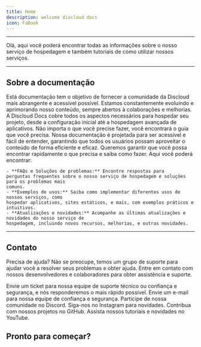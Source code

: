 ```yaml
---
title: Home
description: welcome discloud docs
icon: FaBook
---
```


---

Olá, aqui você poderá encontrar todas as informações sobre o nosso serviço de hospedagem e também tutoriais de como utilizar nossos serviços.

---

## Sobre a documentação

<Accordions>
  <Accordion title="Quais os nossos objetivos?" emote="ClipboardCheck">
    Está documentação tem o objetivo de fornecer a comunidade da Discloud mais abrangente e
    acessível possível. Estamos constantemente evoluindo e aprimorando nosso conteúdo, sempre
    abertos à colaborações e melhorias.
  </Accordion>
  <Accordion title="Qual conteúdo temos?" emote="LibraryBig">
    A Discloud Docs cobre todos os aspectos necessários para hospedar seu projeto, desde a
    configuração inicial até a hospedagem avançada de aplicativos. Não importa o que você precise
    fazer, você encontrará o guia que você precisa.
  </Accordion>
  <Accordion title="Acessibilidade" emote="PersonStanding">
    Nossa documentação é projetada para ser acessível e fácil de entender, garantindo que todos os
    usuários possam aproveitar o conteúdo de forma eficiente e eficaz. Queremos garantir que você
    possa encontrar rapidamente o que precisa e saiba como fazer.
  </Accordion>
  <Accordion title="O que você irá encontrar?" emote="Search">
    Aqui você poderá encontrar: 
    
    - **FAQs e Soluções de problemas:** Encontre respostas para
    perguntas frequentes sobre o nosso serviço de hospedagem e soluções para os problemas mais
    comuns. 
    - **Exemplos de usos:** Saiba como implementar diferentes usos de nossos serviços, como
    hospedar aplicativos, sites estáticos, e mais, com exemplos práticos e intuitivos. 
    - **Atualizações e novidades:** Acompanhe as últimas atualizações e novidades do nosso serviço de
    hospedagem, incluindo novos recursos, melhorias, e outras novidades.
  </Accordion>
</Accordions>

---

## Contato

Precisa de ajuda? Não se preocupe, temos um grupo de suporte para ajudar você a resolver seus
problemas e obter ajuda. Entre em contato com nossos desenvolvedores e colaboradores para obter
assistência e suporte.

<Cards className="grid grid-cols-1 sm:grid-cols-2 md:grid-cols-3 gap-4">
  <Card
    title="Ticket"
    href="https://discordapp.com/channels/@me/930852077045940224/"
    className="border rounded-lg p-4"
  >
    Envie um ticket para nossa equipe de suporte técnico ou confiança e segurança, e nós
    responderemos o mais rápido possível.
  </Card>
  <Card
    title="Confiança e Segurança"
    href="mailto:abuse@discloudbot.com"
    className="border rounded-lg p-4"
  >
    Envie um e-mail para nossa equipe de confiança e segurança.
  </Card>
  <Card title="Discord" href="https://discord.discloudbot.com/" className="border rounded-lg p-4">
    Participe de nossa comunidade no Discord.
  </Card>
  <Card
    title="Instagram"
    href="https://www.instagram.com/discloudbot/"
    className="border rounded-lg p-4"
  >
    Siga-nos no Instagram para novidades.
  </Card>
  <Card title="Github" href="https://github.com/discloud" className="border rounded-lg p-4">
    Contribua com nossos projetos no GitHub.
  </Card>
  <Card
    title="YouTube"
    href="https://www.youtube.com/channel/UC9Q6b8Zb0Z1Jj5r6Z3Zvzjw"
    className="border rounded-lg p-4"
  >
    Assista nossos tutoriais e novidades no YouTube.
  </Card>
</Cards>

## Pronto para começar?

<Cards>
  <Card title="Como hospedar seu projeto" href="/docs/hosting" />
</Cards>
